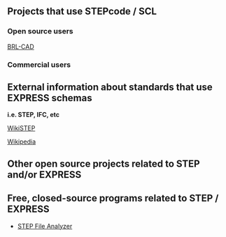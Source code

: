 == Projects that use STEPcode / SCL ==

=== Open source users ===
[http://brlcad.org BRL-CAD]

=== Commercial users ===

== External information about standards that use EXPRESS schemas ==
'''i.e. STEP, IFC, etc'''

[http://wikistep.org/index.php/Main_Page WikiSTEP]

[http://en.wikipedia.org/wiki/ISO_10303 Wikipedia]


== Other open source projects related to STEP and/or EXPRESS ==

== Free, closed-source programs related to STEP / EXPRESS ==
* [http://ciks.cbt.nist.gov/cgi-bin/ctv/sfa_request.cgi STEP File Analyzer]